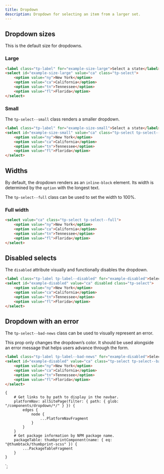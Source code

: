 ```yaml
---
title: Dropdown
description: Dropdown for selecting an item from a larger set.
---
```



<ComponentHeader data={props.data} />

## Dropdown sizes

This is the default size for dropdowns.

### Large

```html
<label class="tp-label" for="example-size-large">Select a state</label>
<select id="example-size-large" value="ca" class="tp-select">
    <option value="ny">New York</option>
    <option value="ca">California</option>
    <option value="tn">Tennessee</option>
    <option value="fl">Florida</option>
</select>
```

### Small

The `tp-select--small` class renders a smaller dropdown.

```html
<label class="tp-label" for="example-size-small">Select a state</label>
<select id="example-size-small" value="ca" class="tp-select tp-select--small">
    <option value="ny">New York</option>
    <option value="ca">California</option>
    <option value="tn">Tennessee</option>
    <option value="fl">Florida</option>
</select>
```

## Widths

By default, the dropdown renders as an `inline-block` element. Its width is determined by the `option` with the longest text.

The `tp-select--full` class can be used to set the width to 100%.

### Full width

```html
<select value="ca" class="tp-select tp-select--full">
    <option value="ny">New York</option>
    <option value="ca">California</option>
    <option value="tn">Tennessee</option>
    <option value="fl">Florida</option>
</select>
```

## Disabled selects

The `disabled` attribute visually and functionally disables the dropdown.

```html
<label class="tp-label tp-label--disabled" for="example-disabled">Select a state</label>
<select id="example-disabled" value="ca" disabled class="tp-select">
    <option value="ny">New York</option>
    <option value="ca">California</option>
    <option value="tn">Tennessee</option>
    <option value="fl">Florida</option>
</select>
```

## Dropdown with an error

The `tp-select--bad-news` class can be used to visually represent an error.

This prop only changes the dropdown’s color. It should be used alongside an error message that helps users advance through the form.

```html
<label class="tp-label tp-label--bad-news" for="example-disabled">Select a state</label>
<select id="example-disabled" value="ca" class="tp-select tp-select--bad-news">
    <option value="ny">New York</option>
    <option value="ca">California</option>
    <option value="tn">Tennessee</option>
    <option value="fl">Florida</option>
</select>
```

<ComponentFooter data={props.data} />

    {
        # Get links to by path to display in the navbar.
        platformNav: allSitePage(filter: { path: { glob: "/components/dropdown/*/" } }) {
            edges {
                node {
                    ...PlatformNavFragment
                }
            }
        }
        # Get package information by NPM package name.
        packageTable: thumbprintComponent(name: { eq: "@thumbtack/thumbprint-scss" }) {
            ...PackageTableFragment
        }
    }
`;
